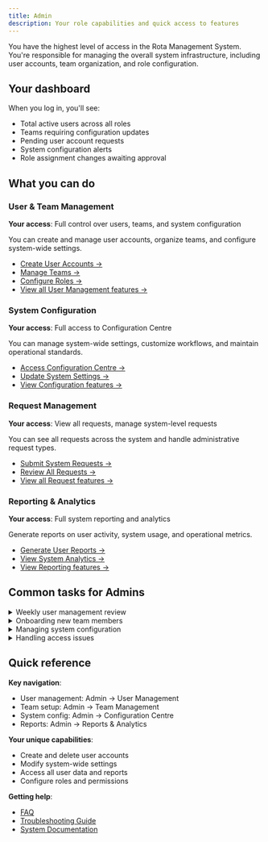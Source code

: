 ```yaml
---
title: Admin
description: Your role capabilities and quick access to features
---
```



You have the highest level of access in the Rota Management System. You're responsible for managing the overall system infrastructure, including user accounts, team organization, and role configuration.

## Your dashboard

When you log in, you'll see:
- Total active users across all roles
- Teams requiring configuration updates
- Pending user account requests
- System configuration alerts
- Role assignment changes awaiting approval

## What you can do

### User & Team Management
**Your access**: Full control over users, teams, and system configuration

You can create and manage user accounts, organize teams, and configure system-wide settings.

- [Create User Accounts →](../../how-to-guides/create-user-accounts)
- [Manage Teams →](../../how-to-guides/manage-teams)
- [Configure Roles →](../../how-to-guides/configure-roles)
- [View all User Management features →](../../features/user-team-management)

### System Configuration
**Your access**: Full access to Configuration Centre

You can manage system-wide settings, customize workflows, and maintain operational standards.

- [Access Configuration Centre →](../../how-to-guides/access-config-centre)
- [Update System Settings →](../../how-to-guides/update-system-settings)
- [View Configuration features →](../../features/system-configuration)

### Request Management
**Your access**: View all requests, manage system-level requests

You can see all requests across the system and handle administrative request types.

- [Submit System Requests →](../../how-to-guides/submit-request)
- [Review All Requests →](../../how-to-guides/review-requests)
- [View all Request features →](../../features/request-management)

### Reporting & Analytics
**Your access**: Full system reporting and analytics

Generate reports on user activity, system usage, and operational metrics.

- [Generate User Reports →](../../how-to-guides/generate-reports)
- [View System Analytics →](../../how-to-guides/view-analytics)
- [View Reporting features →](../../features/reporting)

## Common tasks for Admins

<details>
<summary>Weekly user management review</summary>

1. Check dashboard for pending user requests
2. Review team structure for completeness
3. Verify role assignments are current
4. Process any user access changes
5. Update Configuration Centre as needed

</details>

<details>
<summary>Onboarding new team members</summary>

1. Create user account with appropriate role
2. Assign to relevant teams
3. Configure access permissions
4. Verify login credentials work
5. Provide orientation materials

</details>

<details>
<summary>Managing system configuration</summary>

1. Go to Configuration Centre
2. Review current settings and policies
3. Make necessary updates
4. Test changes in staging environment
5. Document configuration changes

</details>

<details>
<summary>Handling access issues</summary>

1. Identify the user and their required access
2. Check current role and team assignments
3. Update permissions as needed
4. Verify changes resolve the issue
5. Document resolution for future reference

</details>

## Quick reference

**Key navigation**:
- User management: Admin → User Management
- Team setup: Admin → Team Management
- System config: Admin → Configuration Centre
- Reports: Admin → Reports & Analytics

**Your unique capabilities**:
- Create and delete user accounts
- Modify system-wide settings
- Access all user data and reports
- Configure roles and permissions

**Getting help**:
- [FAQ](../../reference/faq)
- [Troubleshooting Guide](../../reference/troubleshooting)
- [System Documentation](../../reference/system-docs)